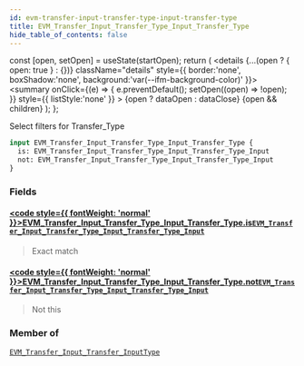 ```yaml
---
id: evm-transfer-input-transfer-type-input-transfer-type
title: EVM_Transfer_Input_Transfer_Type_Input_Transfer_Type
hide_table_of_contents: false
---
```







  const [open, setOpen] = useState(startOpen);
  return (
    <details {...(open ? { open: true } : {})} className="details" style={{ border:'none', boxShadow:'none', background:'var(--ifm-background-color)' }}>
      <summary
        onClick={(e) => {
          e.preventDefault();
          setOpen((open) => !open);
        }}
        style={{ listStyle:'none' }}
      >
      {open ? dataOpen : dataClose}
      </summary>
      {open && children}
    </details>
  );
};




Select filters for Transfer_Type


```graphql
input EVM_Transfer_Input_Transfer_Type_Input_Transfer_Type {
  is: EVM_Transfer_Input_Transfer_Type_Input_Transfer_Type_Input
  not: EVM_Transfer_Input_Transfer_Type_Input_Transfer_Type_Input
}
```




### Fields

#### [<code style={{ fontWeight: 'normal' }}>EVM_Transfer_Input_Transfer_Type_Input_Transfer_Type.<b>is</b></code>](#)<Bullet />[`EVM_Transfer_Input_Transfer_Type_Input_Transfer_Type_Input`](/docs/graphql-reference/enums/evm-transfer-input-transfer-type-input-transfer-type-input) <Badge class="secondary" text="enum"/>
> Exact match
> 

#### [<code style={{ fontWeight: 'normal' }}>EVM_Transfer_Input_Transfer_Type_Input_Transfer_Type.<b>not</b></code>](#)<Bullet />[`EVM_Transfer_Input_Transfer_Type_Input_Transfer_Type_Input`](/docs/graphql-reference/enums/evm-transfer-input-transfer-type-input-transfer-type-input) <Badge class="secondary" text="enum"/>
> Not this
> 



### Member of

[`EVM_Transfer_Input_Transfer_InputType`](/docs/graphql-reference/inputs/evm-transfer-input-transfer-input-type)  <Badge class="secondary" text="input"/>

